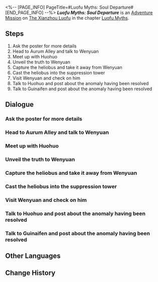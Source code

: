 <%-- [PAGE_INFO]
PageTitle=#Luofu Myths: Soul Departure#
[END_PAGE_INFO] --%>
{{Stub|Dialogue.}}
{{Mission Infobox
|id            = 8015153
|title         = 
|image         = <!--Mission Luofu Myths: Soul Departure.png-->
|type          = Adventure
|event_name    = 
|chapter       = Luofu Myths
|requirements  = 
|summary       = The Ghostly Grove offers a myriad of uncanny stories, including rumors about the uncanny return of a deceased woman.<br />The only good heliobus is a captured heliobus. The only place they should go is the Suppression Tower in Fyxestroll Garden.
|characters    = "Insomnophile"; Hanya; Huohuo; Trailblazer; Unfamiliar Man; Wenyuan
|startLocation = [[The Xianzhou Luofu]] - [[Fyxestroll Garden]]
|world         = The Xianzhou Luofu
|area          = Fyxestroll Garden
|prev          = 
|next          = 
|exp           = 100
|credits       = 5000
|stellarJade   = 20
|other         = {{Card List|Traveler's Guide*3; Condensed Aether*2; Lost Gold Fragment*2}}
}}
'''''Luofu Myths: Soul Departure''''' is an [[Adventure Mission]] on [[The Xianzhou Luofu]] in the chapter [[Luofu Myths]].

==Steps==
# Ask the poster for more details
# Head to Aurum Alley and talk to Wenyuan
# Meet up with Huohuo
# Unveil the truth to Wenyuan
# Capture the heliobus and take it away from Wenyuan
# Cast the heliobus into the suppression tower
# Visit Wenyuan and check on him
# Talk to Huohuo and post about the anomaly having been resolved
# Talk to Guinaifen and post about the anomaly having been resolved

<!--
==Gameplay Notes==

--><!--
==Trial Character==

-->
==Dialogue==
{{Stub Dialogue}}
{{Dialogue Start}}
:{{tx}}
{{Dialogue End}}

===Ask the poster for more details===
{{Mission Description|type=adventure|location=Exalting Sanctum|update|You and your fellow ghost-hunters browse Ghostly Grove, discussing which rumors and anomalies might be caused by heliobi. Accurately distinguishing them requires 99 percent common sense and one percent intuition &mdash; some call it intuition, some call it psychic powers.<br />A post titled "My neighbor's dead wife seems to have come back" strikes an incongruous chord in your mind. You decide to meet the person who made the post.}}
{{Dialogue Start}}
:{{tx}}
{{Dialogue End}}

===Head to Aurum Alley and talk to Wenyuan===
{{Mission Description|type=adventure|location=<!--to be added-->|update|You make your way to Aurum Alley with the intention of meeting the widower mentioned in the post.}}
{{Dialogue Start}}
:{{tx}}
{{Dialogue End}}

===Meet up with Huohuo===
{{Mission Description|type=adventure|location=<!--to be added-->|update|How will a husband, who has been immersed in eternal mourning, react to the sudden return of his long-deceased wife? And why has this reborn "wife," whom you can't tell if she is actually human, returned from the underworld?}}
{{Dialogue Start}}
:{{tx}}
{{Dialogue End}}

===Unveil the truth to Wenyuan===
{{Mission Description|type=adventure|location=Exalting Sanctum|update|How will a husband, who has been immersed in eternal mourning, react to the sudden return of his long-deceased wife? And why has this reborn "wife," whom you can't tell if she is actually human, returned from the underworld?<br />After thorough investigation, you decide to unveil the truth to Wenyuan.}}
{{Dialogue Start}}
:{{tx}}
{{Dialogue End}}

===Capture the heliobus and take it away from Wenyuan===
{{Mission Description|type=adventure|location=Exalting Sanctum|update|You decide to take away this heliobus metamorphed into human form.}}
{{Dialogue Start}}
:{{tx}}
{{Dialogue End}}

===Cast the heliobus into the suppression tower===
{{Mission Description|type=adventure|location=Exalting Sanctum|update|The only good heliobus is a captured heliobus. The only place they should go is the Suppression Towers in Fyxestroll Garden.}}
{{Dialogue Start}}
:{{tx}}
{{Dialogue End}}

===Visit Wenyuan and check on him===
{{Mission Description|type=adventure|location=Exalting Sanctum|update|As you stick to the straight and narrow and strictly dole out justice as an executor of the Ten-Lords Commission's will, you feel no concern about all this. However, you still can't help but think how will the man manage after his "wife" was forcibly taken away?}}
{{Dialogue Start}}
:{{tx}}
{{Dialogue End}}

===Talk to Huohuo and post about the anomaly having been resolved===
{{Mission Description|type=adventure|location=Exalting Sanctum|update|Regardless, the incident has been resolved. It is time to post on Ghostly Grove, as per usual.}}
{{Dialogue Start}}
:{{tx}}
{{Dialogue End}}

===Talk to Guinaifen and post about the anomaly having been resolved===
{{Dialogue Start}}
:{{tx}}
{{Dialogue End}}

==Other Languages==
{{Other Languages
|en   = Luofu Myths: Soul Departure
|zhs  = 罗浮异闻•离魂记
|zht  = 羅浮異聞•離魂記
|ja   = 羅浮異聞・離魂記
|ko   = 나부 기문•육체를 떠난 혼의 이야기
|es   = Leyendas urbanas del Luofu: Experiencia extracorporal
|fr   = Mythes du Luofu&nbsp;: Départ de l'âme
|ru   = Городские легенды Лофу: Внетелесный опыт
|th   = ตำนานพิศวงเมือง Luofu: วิญญาณที่หลุดลอย
|vi   = Kỳ Bí Luofu - Ly Hồn Ký
|de   = Legenden der Luofu: Außerkörperliche Erfahrung
|id   = Legenda Urban Luofu: Pengalaman Keluar Tubuh
|pt   = Lendas do Luofu: Partida da Alma
}}

==Change History==
{{Change History|1.5}}
